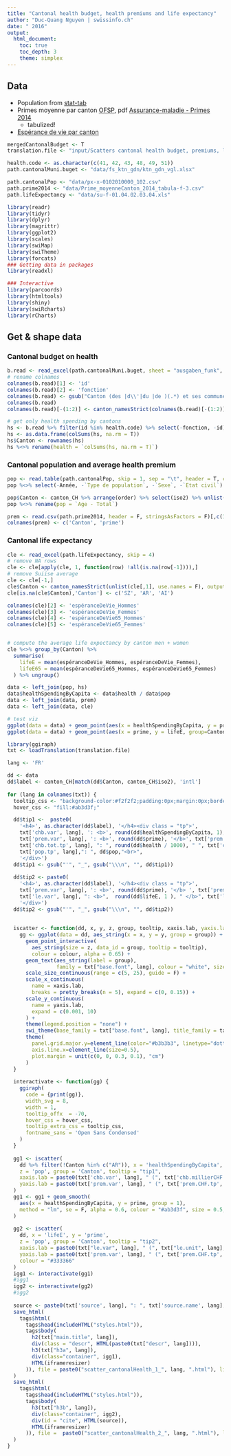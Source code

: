 ```yaml
---
title: "Cantonal health budget, health premiums and life expectancy"
author: "Duc-Quang Nguyen | swissinfo.ch"
date: " 2016"
output: 
  html_document:
    toc: true
    toc_depth: 3
    theme: simplex
---
```



## Data

* Population from [stat-tab](https://www.pxweb.bfs.admin.ch/Table.aspx?layout=tableViewLayout2&px_tableid=px-x-0102010000_102%5cpx-x-0102010000_102.px&px_language=fr&px_type=PX&px_db=px-x-0102010000_102&rxid=c52f847b-3e18-4f95-be22-520dd3a44e44)
* Primes moyenne par canton [OFSP](http://www.bag.admin.ch/themen/krankenversicherung/00261/15006/index.html?lang=fr), pdf [Assurance-maladie - Primes 2014](http://www.bag.admin.ch/themen/krankenversicherung/00261/15006/index.html?lang=fr&download=NHzLpZeg7t,lnp6I0NTU042l2Z6ln1ae2IZn4Z2qZpnO2Yuq2Z6gpJCLeX54f2ym162epYbg2c_JjKbNoKSn6A--)
  * tabulized!
* [Espérance de vie par canton](https://www.bfs.admin.ch/bfs/fr/home/statistiques/population/naissances-deces/deces-mortalite-esperance-vie.assetdetail.317642.html)

```r

mergedCantonalBudget <- T
translation.file <- "input/Scatters cantonal health budget, premiums, life expectancy - Sheet1.csv"

health.code <- as.character(c(41, 42, 43, 48, 49, 51))
path.cantonalMuni.buget <- "data/fs_ktn_gdn/ktn_gdn_vgl.xlsx"

path.cantonalPop <- "data/px-x-0102010000_102.csv"
path.prime2014 <- "data/Prime_moyenneCanton_2014_tabula-f-3.csv"
path.lifeExpectancy <- "data/su-f-01.04.02.03.04.xls"

library(readr)
library(tidyr)
library(dplyr)
library(magrittr)
library(ggplot2)
library(scales)
library(swiMap)
library(swiTheme)
library(forcats)
### Getting data in packages
library(readxl)

### Interactive 
library(parcoords)
library(htmltools)
library(shiny)
library(swiRcharts)
library(rCharts)
```

## Get & shape data

### Cantonal budget on health
```r
b.read <- read_excel(path.cantonalMuni.buget, sheet = "ausgaben_funk", skip = 6)
# rename colnames
colnames(b.read)[1] <- 'id'
colnames(b.read)[2] <- 'fonction'
colnames(b.read) <- gsub("Canton (des |d\\'|du |de )(.*) et ses communes", "\\2", colnames(b.read))
colnames(b.read)
colnames(b.read)[-(1:2)] <- canton_namesStrict(colnames(b.read)[-(1:2)], "iso2")

# get only health spending by cantons
hs <- b.read %>% filter(id %in% health.code) %>% select(-fonction, -id)
hs <- as.data.frame(colSums(hs, na.rm = T))
hs$Canton <- rownames(hs)
hs %<>% rename(health = `colSums(hs, na.rm = T)`)
```

### Cantonal population and average health premium
```r
pop <- read.table(path.cantonalPop, skip = 1, sep = "\t", header = T, check.names = F, encoding = "latin1")
pop %<>% select(-Année, -`Type de population`, -`Sexe`, -`Etat civil`)

pop$Canton <- canton_CH %>% arrange(order) %>% select(iso2) %>% unlist() %>% as.character()
pop %<>% rename(pop = `Age - Total`)

prem <- read.csv(path.prime2014, header = F, stringsAsFactors = F)[,c(1, 3)]
colnames(prem) <- c('Canton', 'prime')
```

### Cantonal life expectancy
```r
cle <- read_excel(path.lifeExpectancy, skip = 4)
# remove NA rows
cle <- cle[apply(cle, 1, function(row) !all(is.na(row[-1]))),]
# remove Suiise average
cle <- cle[-1,]
cle$Canton <- canton_namesStrict(unlist(cle[,1], use.names = F), output = "iso2")
cle[is.na(cle$Canton),'Canton'] <- c('SZ', 'AR', 'AI')

colnames(cle)[2] <- 'espéranceDeVie_Hommes'
colnames(cle)[3] <- 'espéranceDeVie_Femmes'
colnames(cle)[4] <- 'espéranceDeVie65_Hommes'
colnames(cle)[5] <- 'espéranceDeVie65_Femmes'


# compute the average life expectancy by canton men + women
cle %<>% group_by(Canton) %>%
  summarise(
    lifeE = mean(espéranceDeVie_Hommes, espéranceDeVie_Femmes),
    lifeE65 = mean(espéranceDeVie65_Hommes, espéranceDeVie65_Femmes)
  ) %>% ungroup()

```

```r
data <- left_join(pop, hs)
data$healthSpendingByCapita <- data$health / data$pop
data <- left_join(data, prem)
data <- left_join(data, cle)

# test viz
ggplot(data = data) + geom_point(aes(x = healthSpendingByCapita, y = prime, group=Canton, size = pop))
ggplot(data = data) + geom_point(aes(x = prime, y = lifeE, group=Canton, size = pop))
```


```r
library(ggiraph)
txt <- loadTranslation(translation.file)

lang <- 'FR'

dd <- data
dd$label <- canton_CH[match(dd$Canton, canton_CH$iso2), 'intl']
  
for (lang in colnames(txt)) {
  tooltip_css <- "background-color:#f2f2f2;padding:0px;margin:0px;border-radius:5px;"
  hover_css <- "fill:#ab3d3f;"

  dd$tip1 <-  paste0(
    '<h4>', as.character(dd$label), '</h4><div class = "tp">', 
    txt['chb.var', lang], ': <b>', round(dd$healthSpendingByCapita, 1), ' </b>', txt['chb.millierCHF.tp', lang], '<br>',
    txt['prem.var', lang], ': <b>', round(dd$prime), '</b>', txt['prem.CHF.tp', lang], '<br><br>',
    txt['chb.tot.tp', lang], ": ", round(dd$health / 1000), " ", txt['chb.tot.million', lang], "<br>",
    txt['pop.tp', lang],": ", dd$pop,"<br>",
    '</div>')
  dd$tip1 <- gsub("'", "_", gsub("\\\n", "", dd$tip1))
  
  dd$tip2 <- paste0(
    '<h4>', as.character(dd$label), '</h4><div class = "tp">', 
    txt['prem.var', lang], ': <b>', round(dd$prime), '</b> ', txt['prem.CHF.tp', lang], '<br>',
    txt['le.var', lang], ": <b>",  round(dd$lifeE, 1 ), " </b>", txt['le.unit', lang], "<br>",
    '</div>')
  dd$tip2 <- gsub("'", "_", gsub("\\\n", "", dd$tip2))
  
  
  iscatter <- function(dd, x, y, z, group, tooltip, xaxis.lab, yaxis.lab = "", colour = "#336666") {
    gg <- ggplot(data = dd, aes_string(x = x, y = y, group = group)) + 
      geom_point_interactive(
        aes_string(size = z, data_id = group, tooltip = tooltip), 
        colour = colour, alpha = 0.65) +
      geom_text(aes_string(label = group), 
                family = txt["base.font", lang], colour = "white", size = 2.9) + 
      scale_size_continuous(range = c(5, 25), guide = F) + 
      scale_x_continuous(
        name = xaxis.lab, 
        breaks = pretty_breaks(n = 5), expand = c(0, 0.15)) + 
      scale_y_continuous(
        name = yaxis.lab,
        expand = c(0.001, 10)
      ) + 
      theme(legend.position = "none") + 
      swi_theme(base_family = txt["base.font", lang], title_family = txt["title.font", lang]) + 
      theme(
        panel.grid.major.y=element_line(color="#b3b3b3", linetype="dotted", size=0.01),
        axis.line.x=element_line(size=0.5),
        plot.margin = unit(c(0, 0, 0.3, 0.1), "cm")
      )
  }
  
  interactivate <- function(gg) {
    ggiraph(
      code = {print(gg)}, 
      width_svg = 8,
      width = 1, 
      tooltip_offx  = -70,
      hover_css = hover_css,
      tooltip_extra_css = tooltip_css,
      fontname_sans = 'Open Sans Condensed'
    )  
  }
  
  gg1 <- iscatter(
    dd %>% filter(!Canton %in% c("AR")), x = 'healthSpendingByCapita', y = 'prime', 
    z = 'pop', group = 'Canton', tooltip = "tip1",
    xaxis.lab = paste0(txt['chb.var', lang], " (", txt['chb.millierCHF.tp', lang], ")"),
    yaxis.lab = paste0(txt['prem.var', lang], " (", txt['prem.CHF.tp', lang], ")")
  )
  gg1 <- gg1 + geom_smooth(
    aes(x = healthSpendingByCapita, y = prime, group = 1), 
    method = "lm", se = F, alpha = 0.6, colour = "#ab3d3f", size = 0.5, linetype = "dotted"
  )
  
  gg2 <- iscatter(
    dd, x = 'lifeE', y = 'prime', 
    z = 'pop', group = 'Canton', tooltip = "tip2",
    xaxis.lab = paste0(txt["le.var", lang], " (", txt["le.unit", lang], ")"),
    yaxis.lab = paste0(txt['prem.var', lang], " (", txt['prem.CHF.tp', lang], ")"),
    colour = "#333366"
  )
  igg1 <- interactivate(gg1)
  #igg1
  igg2 <- interactivate(gg2)
  #igg2
  
  source <- paste0(txt['source', lang], ": ", txt['source.name', lang], " | swissinfo.ch")
  save_html(
    tags$html(
      tags$head(includeHTML("styles.html")),
      tags$body(    
        h2(txt["main.title", lang]),
        div(class = "descr", HTML(paste0(txt["descr", lang]))),
        h3(txt["h3a", lang]),
        div(class="container", igg1),
        HTML(iframeresizer)  
      )), file = paste0("scatter_cantonalHealth_1_", lang, ".html"), libdir = "js"
  )
  save_html(
    tags$html(
      tags$head(includeHTML("styles.html")),
      tags$body(    
        h3(txt["h3b", lang]),
        div(class="container", igg2),
        div(id = "cite", HTML(source)),
        HTML(iframeresizer)  
      )), file =  paste0("scatter_cantonalHealth_2_", lang, ".html"), libdir = "js"
  )  
}


   
   
```
